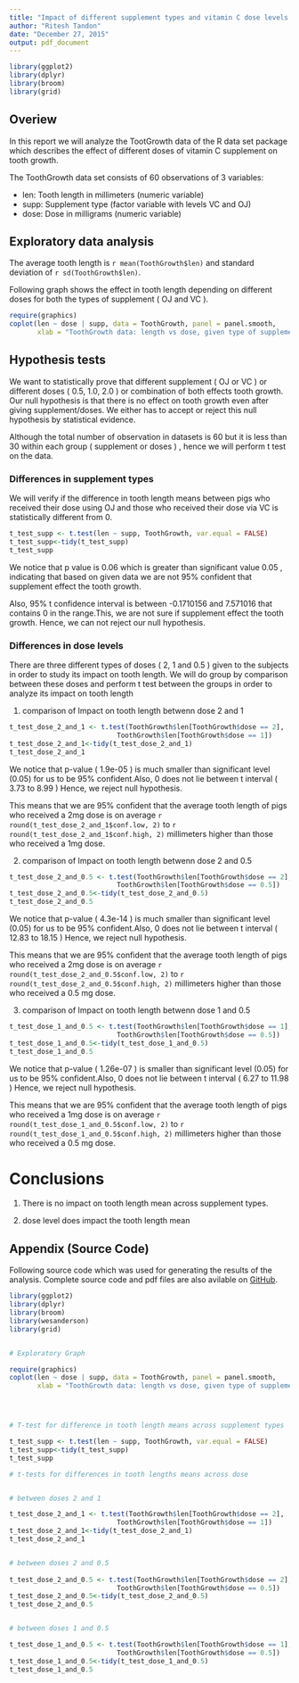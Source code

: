 ```yaml
---
title: "Impact of different supplement types and vitamin C dose levels on tooth lengths"
author: "Ritesh Tandon"
date: "December 27, 2015"
output: pdf_document
---
```


```r

library(ggplot2)
library(dplyr)
library(broom)
library(grid)

```


## Overiew

In this report we will analyze the TootGrowth data of the R data set package which describes the effect of different doses of vitamin C supplement on tooth growth.

The ToothGrowth data set consists of 60 observations of 3 variables:

* len: Tooth length in millimeters (numeric variable)
* supp: Supplement type (factor variable with levels VC and OJ)
* dose: Dose in milligrams (numeric variable)


## Exploratory data analysis


The average tooth length is `r mean(ToothGrowth$len)` and standard deviation of `r sd(ToothGrowth$len)`.

Following graph shows the effect in tooth length depending on different doses for both the types of supplement ( OJ and VC ).


```r

require(graphics)
coplot(len ~ dose | supp, data = ToothGrowth, panel = panel.smooth,
       xlab = "ToothGrowth data: length vs dose, given type of supplement")

```


## Hypothesis tests


We want to statistically prove that different supplement ( OJ or VC ) or different doses ( 0.5, 1.0, 2.0 ) or combination of both effects tooth growth. Our null hypothesis is that there is no effect on tooth growth even after giving supplement/doses. We either has to accept or reject this null hypothesis by statistical evidence.

Although the total number of observation in datasets is 60 but it is less than 30 within each group ( supplement or doses ) , hence we will perform t test on the data.

### Differences in supplement types

We will verify if the difference in tooth length means between pigs who received their dose using OJ and those who received their dose via VC is statistically different from 0.


```r

t_test_supp <- t.test(len ~ supp, ToothGrowth, var.equal = FALSE)
t_test_supp<-tidy(t_test_supp)
t_test_supp
```

We notice that p value is 0.06 which is greater than significant value 0.05 , indicating that based on given data we are not 95% confident that supplement effect the tooth growth. 

Also, 95% t confidence interval is between -0.1710156 and 7.571016 that contains 0 in the range.This, we are not sure if supplement effect the tooth growth. Hence, we can not reject our null hypothesis.

### Differences in dose levels

There are three different types of doses ( 2, 1 and 0.5 ) given to the subjects in order to study its impact on tooth length. We will do group by comparison between these doses and perform t test between the groups in order to analyze its impact on tooth length


1. comparison of Impact on tooth length betwenn dose 2 and 1

```r

t_test_dose_2_and_1 <- t.test(ToothGrowth$len[ToothGrowth$dose == 2],
                           ToothGrowth$len[ToothGrowth$dose == 1])
t_test_dose_2_and_1<-tidy(t_test_dose_2_and_1)
t_test_dose_2_and_1

```


We notice that p-value ( 1.9e-05 ) is much smaller than significant level (0.05) for us to be 95% confident.Also, 0 does not lie between t interval ( 3.73 to 8.99 ) Hence, we reject null hypothesis.

This means that we are 95% confident that the average tooth length of pigs who received a 2mg dose is on average `r round(t_test_dose_2_and_1$conf.low, 2)` to `r round(t_test_dose_2_and_1$conf.high, 2)` millimeters higher than those who received a 1mg dose.

2. comparison of Impact on tooth length betwenn dose 2 and 0.5

```r

t_test_dose_2_and_0.5 <- t.test(ToothGrowth$len[ToothGrowth$dose == 2],
                           ToothGrowth$len[ToothGrowth$dose == 0.5])
t_test_dose_2_and_0.5<-tidy(t_test_dose_2_and_0.5)
t_test_dose_2_and_0.5

```

We notice that p-value ( 4.3e-14 ) is much smaller than significant level (0.05) for us to be 95% confident.Also, 0 does not lie between t interval ( 12.83 to 18.15 ) Hence, we reject null hypothesis. 


This means that we are 95% confident that the average tooth length of pigs who received a 2mg dose is on average `r round(t_test_dose_2_and_0.5$conf.low, 2)` to `r round(t_test_dose_2_and_0.5$conf.high, 2)` millimeters higher than those who received a 0.5 mg dose.

3. comparison of Impact on tooth length betwenn dose 1 and 0.5

```r

t_test_dose_1_and_0.5 <- t.test(ToothGrowth$len[ToothGrowth$dose == 1],
                           ToothGrowth$len[ToothGrowth$dose == 0.5])
t_test_dose_1_and_0.5<-tidy(t_test_dose_1_and_0.5)
t_test_dose_1_and_0.5

```


We notice that p-value ( 1.26e-07 ) is smaller than significant level (0.05) for us to be 95% confident.Also, 0 does not lie between t interval ( 6.27 to 11.98 ) Hence, we reject null hypothesis. 


This means that we are 95% confident that the average tooth length of pigs who received a 1mg dose is on average `r round(t_test_dose_1_and_0.5$conf.low, 2)` to `r round(t_test_dose_1_and_0.5$conf.high, 2)` millimeters higher than those who received a 0.5 mg dose.


# Conclusions

1. There is no impact on tooth length mean across supplement types.

2. dose level does impact the tooth length mean 



## Appendix (Source Code)

Following source code which was used for generating the results of the analysis. 
Complete source code and pdf files are also avilable on [GitHub](https://github.com/tandon-ritz/Stat-Infer-Project).

```r

library(ggplot2)
library(dplyr)
library(broom)
library(wesanderson)
library(grid)


# Exploratory Graph

require(graphics)
coplot(len ~ dose | supp, data = ToothGrowth, panel = panel.smooth,
       xlab = "ToothGrowth data: length vs dose, given type of supplement")




# T-test for difference in tooth length means across supplement types

t_test_supp <- t.test(len ~ supp, ToothGrowth, var.equal = FALSE)
t_test_supp<-tidy(t_test_supp)
t_test_supp

# t-tests for differences in tooth lengths means across dose 


# between doses 2 and 1

t_test_dose_2_and_1 <- t.test(ToothGrowth$len[ToothGrowth$dose == 2],
                           ToothGrowth$len[ToothGrowth$dose == 1])
t_test_dose_2_and_1<-tidy(t_test_dose_2_and_1)
t_test_dose_2_and_1


# between doses 2 and 0.5
  
t_test_dose_2_and_0.5 <- t.test(ToothGrowth$len[ToothGrowth$dose == 2],
                           ToothGrowth$len[ToothGrowth$dose == 0.5])
t_test_dose_2_and_0.5<-tidy(t_test_dose_2_and_0.5)
t_test_dose_2_and_0.5


# between doses 1 and 0.5

t_test_dose_1_and_0.5 <- t.test(ToothGrowth$len[ToothGrowth$dose == 1],
                           ToothGrowth$len[ToothGrowth$dose == 0.5])
t_test_dose_1_and_0.5<-tidy(t_test_dose_1_and_0.5)
t_test_dose_1_and_0.5

```

